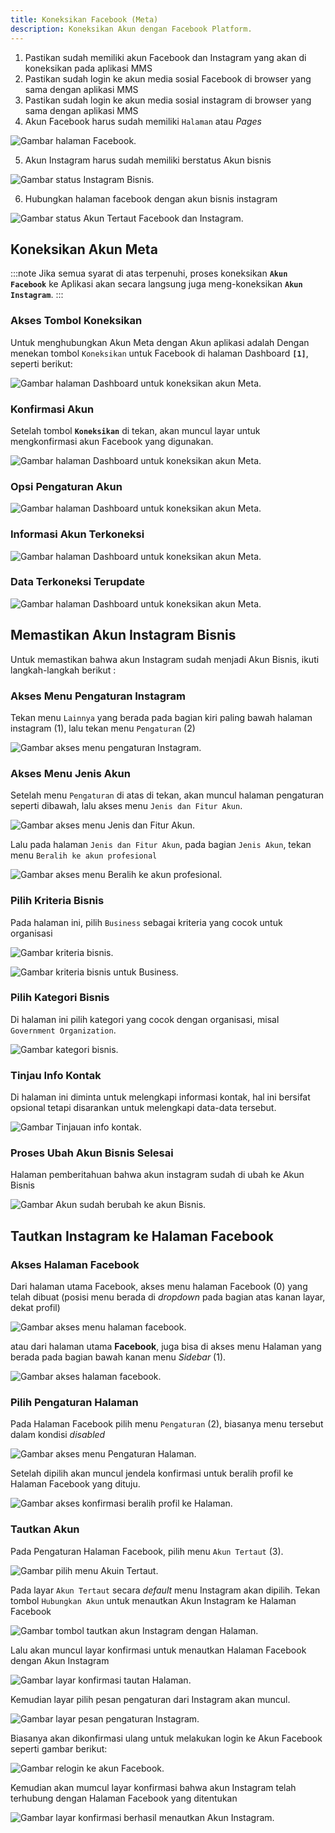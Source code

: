```yaml
---
title: Koneksikan Facebook (Meta)
description: Koneksikan Akun dengan Facebook Platform.
---
```



1. Pastikan sudah memiliki akun Facebook dan Instagram yang akan di koneksikan pada aplikasi MMS
2. Pastikan sudah login ke akun media sosial Facebook di browser yang sama dengan aplikasi MMS
3. Pastikan sudah login ke akun media sosial instagram di browser yang sama dengan aplikasi MMS
4. Akun Facebook harus sudah memiliki `Halaman` atau _Pages_

<Image
  format="avif"
  quality="mid"
  src={fbPagesImage}
  alt="Gambar halaman Facebook."
/>

5. Akun Instagram harus sudah memiliki berstatus Akun bisnis

<Image
  format="avif"
  quality="mid"
  src={igBisnisImage}
  alt="Gambar status Instagram Bisnis."
/>

6. Hubungkan halaman facebook dengan akun bisnis instagram

<Image
  format="avif"
  quality="mid"
  src={fbIgStatusImage}
  alt="Gambar status Akun Tertaut Facebook dan Instagram."
/>

## Koneksikan Akun Meta

:::note
Jika semua syarat di atas terpenuhi, proses koneksikan **`Akun Facebook`** ke Aplikasi akan secara langsung juga meng-koneksikan **`Akun Instagram`**.
:::

### Akses Tombol Koneksikan

Untuk menghubungkan Akun Meta dengan Akun aplikasi adalah Dengan menekan tombol `Koneksikan` untuk Facebook di halaman Dashboard **`[1]`**, seperti berikut:

<Image
  format="avif"
  quality="mid"
  src={metaKoneksiImage1}
  alt="Gambar halaman Dashboard untuk koneksikan akun Meta."
/>

### Konfirmasi Akun

Setelah tombol **`Koneksikan`** di tekan, akan muncul layar untuk mengkonfirmasi akun Facebook yang digunakan.

<Image
  format="avif"
  quality="mid"
  src={metaKoneksiImage2}
  alt="Gambar halaman Dashboard untuk koneksikan akun Meta."
/>

### Opsi Pengaturan Akun

<Image
  format="avif"
  quality="mid"
  src={metaKoneksiImage3}
  alt="Gambar halaman Dashboard untuk koneksikan akun Meta."
/>

### Informasi Akun Terkoneksi

<Image
  format="avif"
  quality="mid"
  src={metaKoneksiImage4}
  alt="Gambar halaman Dashboard untuk koneksikan akun Meta."
/>

### Data Terkoneksi Terupdate

<Image
  format="avif"
  quality="mid"
  src={metaKoneksiImage5}
  alt="Gambar halaman Dashboard untuk koneksikan akun Meta."
/>

## Memastikan Akun Instagram Bisnis

Untuk memastikan bahwa akun Instagram sudah menjadi Akun Bisnis, ikuti langkah-langkah berikut :

### Akses Menu Pengaturan Instagram

Tekan menu `Lainnya` yang berada pada bagian kiri paling bawah halaman instagram (1), lalu tekan menu `Pengaturan` (2)

<Image
  format="avif"
  quality="mid"
  src={IgBisnisImage1}
  alt="Gambar akses menu pengaturan Instagram."
/>

### Akses Menu Jenis Akun

Setelah menu `Pengaturan` di atas di tekan, akan muncul halaman pengaturan seperti dibawah, lalu akses menu `Jenis dan Fitur Akun`.

<Image
  format="avif"
  quality="mid"
  src={IgBisnisImage2}
  alt="Gambar akses menu Jenis dan Fitur Akun."
/>

Lalu pada halaman `Jenis dan Fitur Akun`, pada bagian `Jenis Akun`, tekan menu `Beralih ke akun profesional`

<Image
  format="avif"
  quality="mid"
  src={IgBisnisImage3}
  alt="Gambar akses menu Beralih ke akun profesional."
/>

### Pilih Kriteria Bisnis

Pada halaman ini, pilih `Business` sebagai kriteria yang cocok untuk organisasi

<Image
  format="avif"
  quality="mid"
  src={IgBisnisImage4}
  alt="Gambar kriteria bisnis."
/>

<Image
  format="avif"
  quality="mid"
  src={IgBisnisImage5}
  alt="Gambar kriteria bisnis untuk Business."
/>

### Pilih Kategori Bisnis

Di halaman ini pilih kategori yang cocok dengan organisasi, misal `Government Organization`.

<Image
  format="avif"
  quality="mid"
  src={IgBisnisImage6}
  alt="Gambar kategori bisnis."
/>

### Tinjau Info Kontak

Di halaman ini diminta untuk melengkapi informasi kontak, hal ini bersifat opsional tetapi disarankan untuk melengkapi data-data tersebut.

<Image
  format="avif"
  quality="mid"
  src={IgBisnisImage7}
  alt="Gambar Tinjauan info kontak."
/>

### Proses Ubah Akun Bisnis Selesai

Halaman pemberitahuan bahwa akun instagram sudah di ubah ke Akun Bisnis

<Image
  format="avif"
  quality="mid"
  src={IgBisnisImage8}
  alt="Gambar Akun sudah berubah ke akun Bisnis."
/>

## Tautkan Instagram ke Halaman Facebook

### Akses Halaman Facebook

Dari halaman utama Facebook, akses menu halaman Facebook (0) yang telah dibuat (posisi menu berada di _dropdown_ pada bagian atas kanan layar, dekat profil)

<Image
  format="avif"
  quality="mid"
  src={fbTautanImage0}
  alt="Gambar akses menu halaman facebook."
/>

atau dari halaman utama **Facebook**, juga bisa di akses menu Halaman yang berada pada bagian bawah kanan menu _Sidebar_ (1).

<Image
  format="avif"
  quality="mid"
  src={fbTautanImage1}
  alt="Gambar akses halaman facebook."
/>

### Pilih Pengaturan Halaman

Pada Halaman Facebook pilih menu `Pengaturan` (2), biasanya menu tersebut dalam kondisi _disabled_

<Image
  format="avif"
  quality="mid"
  src={fbTautanImage2}
  alt="Gambar akses menu Pengaturan Halaman."
/>

Setelah dipilih akan muncul jendela konfirmasi untuk beralih profil ke Halaman Facebook yang dituju.

<Image
  format="avif"
  quality="mid"
  src={fbTautanImage3}
  alt="Gambar akses konfirmasi beralih profil ke Halaman."
/>

### Tautkan Akun

Pada Pengaturan Halaman Facebook, pilih menu `Akun Tertaut` (3).

<Image
  format="avif"
  quality="mid"
  src={fbTautanImage4}
  alt="Gambar pilih menu Akuin Tertaut."
/>

Pada layar `Akun Tertaut` secara _default_ menu Instagram akan dipilih. Tekan tombol `Hubungkan Akun` untuk menautkan Akun Instagram ke Halaman Facebook

<Image
  format="avif"
  quality="mid"
  src={fbTautanImage5}
  alt="Gambar tombol tautkan akun Instagram dengan Halaman."
/>

Lalu akan muncul layar konfirmasi untuk menautkan Halaman Facebook dengan Akun Instagram

<Image
  format="avif"
  quality="mid"
  src={fbTautanImage6}
  alt="Gambar layar konfirmasi tautan Halaman."
/>

Kemudian layar pilih pesan pengaturan dari Instagram akan muncul.

<Image
  format="avif"
  quality="mid"
  src={fbTautanImage7}
  alt="Gambar layar pesan pengaturan Instagram."
/>

Biasanya akan dikonfirmasi ulang untuk melakukan login ke Akun Facebook seperti gambar berikut:

<Image
  format="avif"
  quality="mid"
  src={fbTautanImage8}
  alt="Gambar relogin ke akun Facebook."
/>

Kemudian akan mumcul layar konfirmasi bahwa akun Instagram telah terhubung dengan Halaman Facebook yang ditentukan

<Image
  format="avif"
  quality="mid"
  src={fbTautanImage9}
  alt="Gambar layar konfirmasi berhasil menautkan Akun Instagram."
/>

<ImageComponent />
